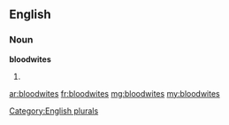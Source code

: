 ==English==

===Noun===
'''bloodwites'''

# {{plural of|[[bloodwite]]}}

[[Category:English plurals]]

[[ar:bloodwites]]
[[fr:bloodwites]]
[[mg:bloodwites]]
[[my:bloodwites]]